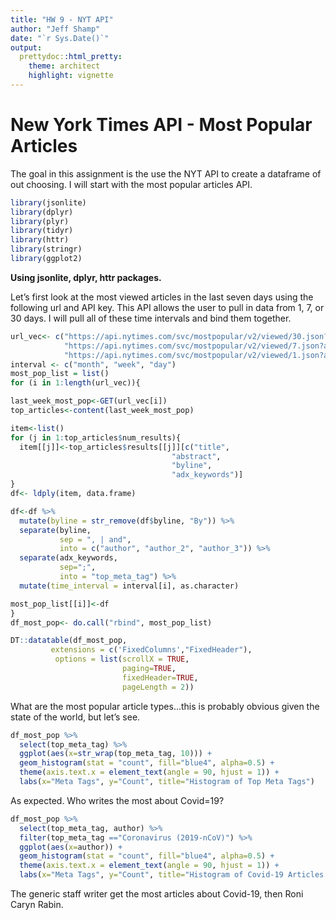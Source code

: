 ```yaml
---
title: "HW 9 - NYT API"
author: "Jeff Shamp"
date: "`r Sys.Date()`"
output:
  prettydoc::html_pretty:
    theme: architect
    highlight: vignette
---
```


# New York Times API - Most Popular Articles

The goal in this assignment is the use the NYT API to create a dataframe of out choosing. I will start with the most popular articles API. 

```r
library(jsonlite)
library(dplyr)
library(plyr)
library(tidyr)
library(httr)
library(stringr)
library(ggplot2)
```

**Using jsonlite, dplyr, httr packages.**

Let's first look at the most viewed articles in the last seven days using the following url and API key. This API allows the user to pull in data from 1, 7, or 30 days. I will pull all of these time intervals and bind them together. 

```r
url_vec<- c("https://api.nytimes.com/svc/mostpopular/v2/viewed/30.json?api-key=eYFbYh1bFsuQKi7VcKWqh4CAHX6mbMXa",
            "https://api.nytimes.com/svc/mostpopular/v2/viewed/7.json?api-key=eYFbYh1bFsuQKi7VcKWqh4CAHX6mbMXa",
            "https://api.nytimes.com/svc/mostpopular/v2/viewed/1.json?api-key=eYFbYh1bFsuQKi7VcKWqh4CAHX6mbMXa")
interval <- c("month", "week", "day")
most_pop_list = list()
for (i in 1:length(url_vec)){

last_week_most_pop<-GET(url_vec[i])
top_articles<-content(last_week_most_pop)

item<-list()
for (j in 1:top_articles$num_results){
  item[[j]]<-top_articles$results[[j]][c("title",
                                    "abstract",
                                    "byline",
                                    "adx_keywords")]
}
df<- ldply(item, data.frame)

df<-df %>%
  mutate(byline = str_remove(df$byline, "By")) %>%
  separate(byline,
           sep = ", | and", 
           into = c("author", "author_2", "author_3")) %>%
  separate(adx_keywords,
           sep=";",
           into = "top_meta_tag") %>%
  mutate(time_interval = interval[i], as.character) 

most_pop_list[[i]]<-df
}
df_most_pop<- do.call("rbind", most_pop_list)
```

```r
DT::datatable(df_most_pop, 
         extensions = c('FixedColumns',"FixedHeader"),
          options = list(scrollX = TRUE, 
                         paging=TRUE,
                         fixedHeader=TRUE,
                         pageLength = 2))
```



What are the most popular article types...this is probably obvious given the state of the world, but let's see. 

```r
df_most_pop %>%
  select(top_meta_tag) %>%
  ggplot(aes(x=str_wrap(top_meta_tag, 10))) +
  geom_histogram(stat = "count", fill="blue4", alpha=0.5) +
  theme(axis.text.x = element_text(angle = 90, hjust = 1)) +
  labs(x="Meta Tags", y="Count", title="Histogram of Top Meta Tags")
```

As expected. Who writes the most about Covid=19?

```r
df_most_pop %>%
  select(top_meta_tag, author) %>%
  filter(top_meta_tag =="Coronavirus (2019-nCoV)") %>%
  ggplot(aes(x=author)) +
  geom_histogram(stat = "count", fill="blue4", alpha=0.5) +
  theme(axis.text.x = element_text(angle = 90, hjust = 1)) +
  labs(x="Meta Tags", y="Count", title="Histogram of Covid-19 Articles by Author")
```

The generic staff writer get the most articles about Covid-19, then Roni Caryn Rabin. 






